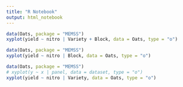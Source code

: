 ```yaml
---
title: "R Notebook"
output: html_notebook
---
```



```r
data(Oats, package = "MEMSS")
xyplot(yield ~ nitro | Variety + Block, data = Oats, type = "o")
```


```r
data(Oats, package = "MEMSS")
xyplot(yield ~ nitro | Block, data = Oats, type = "o")
```

```r
data(Oats, package = "MEMSS")
# xyplot(y ~ x | panel, data = dataset, type = "o")
xyplot(yield ~ nitro | Variety, data = Oats, type = "o")
```
